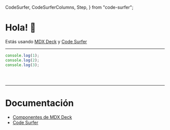   CodeSurfer,
  CodeSurferColumns,
  Step,
} from "code-surfer";



# Hola! 👋

Estás usando [MDX Deck](https://github.com/jxnblk/mdx-deck) y [Code Surfer](https://codesurfer.pomb.us)

<Logo/>

---

<CodeSurfer theme={nightOwl}>


```js showNumbers
console.log(1);
console.log(2);
console.log(3);
```

```diff 1
```

```diff 2
```

```diff 3
```

</CodeSurfer>

<Logo/>

---
 
# Documentación

- [Componentes de MDX Deck](https://github.com/jxnblk/mdx-deck/blob/master/docs/components.md)
- [Code Surfer](https://codesurfer.pomb.us)

<Logo/>